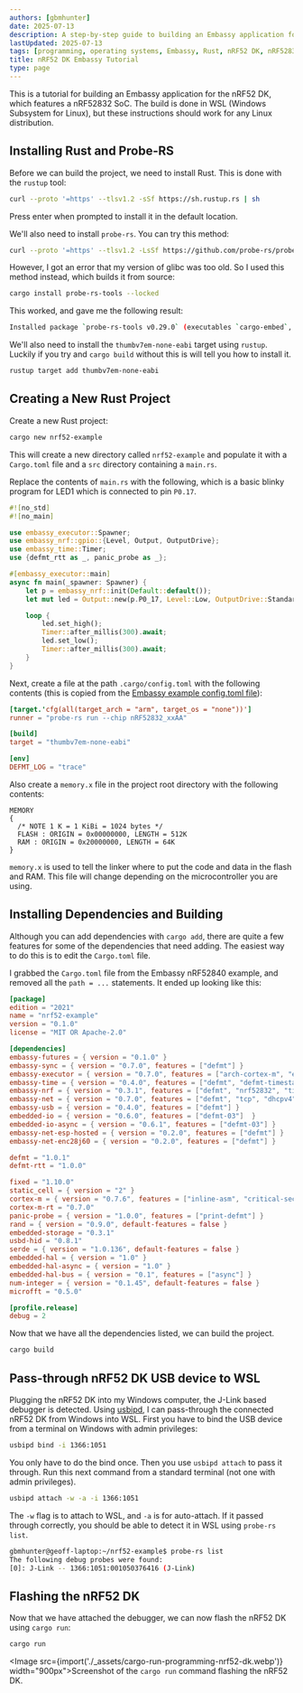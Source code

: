 ```yaml
---
authors: [gbmhunter]
date: 2025-07-13
description: A step-by-step guide to building an Embassy application for the nRF52 DK.
lastUpdated: 2025-07-13
tags: [programming, operating systems, Embassy, Rust, nRF52 DK, nRF52832, J-Link, probe-rs, usbipd, cargo run, cargo build, cargo flash, cargo embed]
title: nRF52 DK Embassy Tutorial
type: page
---
```


This is a tutorial for building an Embassy application for the nRF52 DK, which features a nRF52832 SoC. The build is done in WSL (Windows Subsystem for Linux), but these instructions should work for any Linux distribution.

## Installing Rust and Probe-RS

Before we can build the project, we need to install Rust. This is done with the `rustup` tool:

```bash
curl --proto '=https' --tlsv1.2 -sSf https://sh.rustup.rs | sh
```

Press enter when prompted to install it in the default location.

We'll also need to install `probe-rs`. You can try this method:

```bash
curl --proto '=https' --tlsv1.2 -LsSf https://github.com/probe-rs/probe-rs/releases/latest/download/probe-rs-tools-installer.sh | sh
```

However, I got an error that my version of glibc was too old. So I used this method instead, which builds it from source:

```bash
cargo install probe-rs-tools --locked
```

This worked, and gave me the following result:

```bash
Installed package `probe-rs-tools v0.29.0` (executables `cargo-embed`, `cargo-flash`, `probe-rs`)
```

We'll also need to install the `thumbv7em-none-eabi` target using `rustup`. Luckily if you try and `cargo build` without this is will tell you how to install it.

```bash
rustup target add thumbv7em-none-eabi
```

## Creating a New Rust Project

Create a new Rust project:

```bash
cargo new nrf52-example
```

This will create a new directory called `nrf52-example` and populate it  with a `Cargo.toml` file and a `src` directory containing a `main.rs`.

Replace the contents of `main.rs` with the following, which is a basic blinky program for LED1 which is connected to pin `P0.17`.

```rust
#![no_std]
#![no_main]

use embassy_executor::Spawner;
use embassy_nrf::gpio::{Level, Output, OutputDrive};
use embassy_time::Timer;
use {defmt_rtt as _, panic_probe as _};

#[embassy_executor::main]
async fn main(_spawner: Spawner) {
    let p = embassy_nrf::init(Default::default());
    let mut led = Output::new(p.P0_17, Level::Low, OutputDrive::Standard);

    loop {
        led.set_high();
        Timer::after_millis(300).await;
        led.set_low();
        Timer::after_millis(300).await;
    }
}
```

Next, create a file at the path `.cargo/config.toml` with the following contents (this is copied from the [Embassy example config.toml file](https://github.com/embassy-rs/embassy/blob/main/examples/nrf52840/.cargo/config.toml)):

```toml title=".cargo/config.toml"
[target.'cfg(all(target_arch = "arm", target_os = "none"))']
runner = "probe-rs run --chip nRF52832_xxAA"

[build]
target = "thumbv7em-none-eabi"

[env]
DEFMT_LOG = "trace"
```

Also create a `memory.x` file in the project root directory with the following contents:

```text title="memory.x"
MEMORY
{
  /* NOTE 1 K = 1 KiBi = 1024 bytes */
  FLASH : ORIGIN = 0x00000000, LENGTH = 512K
  RAM : ORIGIN = 0x20000000, LENGTH = 64K
}
```

`memory.x` is used to tell the linker where to put the code and data in the flash and RAM. This file will change depending on the microcontroller you are using.

## Installing Dependencies and Building

Although you can add dependencies with `cargo add`, there are quite a few features for some of the dependencies that need adding. The easiest way to do this is to edit the `Cargo.toml` file.

I grabbed the `Cargo.toml` file from the Embassy nRF52840 example, and removed all the `path = ...` statements. It ended up looking like this:

```toml title="Cargo.toml"
[package]
edition = "2021"
name = "nrf52-example"
version = "0.1.0"
license = "MIT OR Apache-2.0"

[dependencies]
embassy-futures = { version = "0.1.0" }
embassy-sync = { version = "0.7.0", features = ["defmt"] }
embassy-executor = { version = "0.7.0", features = ["arch-cortex-m", "executor-thread", "executor-interrupt", "defmt"] }
embassy-time = { version = "0.4.0", features = ["defmt", "defmt-timestamp-uptime"] }
embassy-nrf = { version = "0.3.1", features = ["defmt", "nrf52832", "time-driver-rtc1", "gpiote", "unstable-pac", "time"] }
embassy-net = { version = "0.7.0", features = ["defmt", "tcp", "dhcpv4", "medium-ethernet"] }
embassy-usb = { version = "0.4.0", features = ["defmt"] }
embedded-io = { version = "0.6.0", features = ["defmt-03"]  }
embedded-io-async = { version = "0.6.1", features = ["defmt-03"] }
embassy-net-esp-hosted = { version = "0.2.0", features = ["defmt"] }
embassy-net-enc28j60 = { version = "0.2.0", features = ["defmt"] }

defmt = "1.0.1"
defmt-rtt = "1.0.0"

fixed = "1.10.0"
static_cell = { version = "2" }
cortex-m = { version = "0.7.6", features = ["inline-asm", "critical-section-single-core"] }
cortex-m-rt = "0.7.0"
panic-probe = { version = "1.0.0", features = ["print-defmt"] }
rand = { version = "0.9.0", default-features = false }
embedded-storage = "0.3.1"
usbd-hid = "0.8.1"
serde = { version = "1.0.136", default-features = false }
embedded-hal = { version = "1.0" }
embedded-hal-async = { version = "1.0" }
embedded-hal-bus = { version = "0.1", features = ["async"] }
num-integer = { version = "0.1.45", default-features = false }
microfft = "0.5.0"

[profile.release]
debug = 2
```

Now that we have all the dependencies listed, we can build the project.

```bash
cargo build
```

## Pass-through nRF52 DK USB device to WSL

Plugging the nRF52 DK into my Windows computer, the J-Link based debugger is detected. Using [usbipd](https://github.com/dorssel/usbipd-win), I can pass-through the connected nRF52 DK from Windows into WSL. First you have to bind the USB device from a terminal on Windows with admin privileges:

```bash
usbipd bind -i 1366:1051
```

You only have to do the bind once. Then you use `usbipd attach` to pass it through. Run this next command from a standard terminal (not one with admin privileges).

```bash
usbipd attach -w -a -i 1366:1051
```

The `-w` flag is to attach to WSL, and `-a` is for auto-attach. If it passed through correctly, you should be able to detect it in WSL using `probe-rs list`.

```bash
gbmhunter@geoff-laptop:~/nrf52-example$ probe-rs list
The following debug probes were found:
[0]: J-Link -- 1366:1051:001050376416 (J-Link)
```

## Flashing the nRF52 DK

Now that we have attached the debugger, we can now flash the nRF52 DK using `cargo run`:

```bash
cargo run
```

<Image src={import('./_assets/cargo-run-programming-nrf52-dk.webp')} width="900px">Screenshot of the `cargo run` command flashing the nRF52 DK.</Image>





